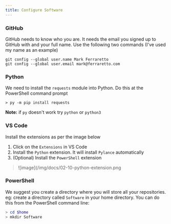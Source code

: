 ```yaml
---
title: Configure Software
---
```

### GitHub
GitHub needs to know who you are.  It needs the email you signed up to GitHub with and your full name.  Use the following two commands (I've used my name as an example)
```
git config --global user.name Mark Ferraretto
git config --global user.email mark@ferraretto.com
```
### Python
We need to install the `requests` module into Python.  Do this at the PowerShell command prompt
```
> py -m pip install requests
```
**Note:** if `py` doesn't work try `python` or `python3`

### VS Code
Install the extensions as per the image below

1. Click on the `Extensions` in VS Code
1. Install the `Python` extension.  It will install `Pylance` automatically
1. (Optional) Install the `PowerShell` extension
 > ![image](/img/docs/02-10-python-extension.png

### PowerShell
We suggest you create a directory where you will store all your repositories.  eg: create a directory called `Software` in your home directory.  You can do this from the PowerShell command line:
```powershell
> cd $home
> mkdir Software
```
